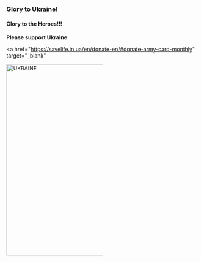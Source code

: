 ### Glory to Ukraine!

#### Glory to the Heroes!!!

**Please support Ukraine**

<a
  href="https://savelife.in.ua/en/donate-en/#donate-army-card-monthly"
  target="_blank"
>
  <img
    src="https://upload.wikimedia.org/wikipedia/commons/4/49/Flag_of_Ukraine.svg"
    alt="UKRAINE"
    style="float: left; margin-right: 10px; max-width: 50%; width: 500px"
  />
</a>
